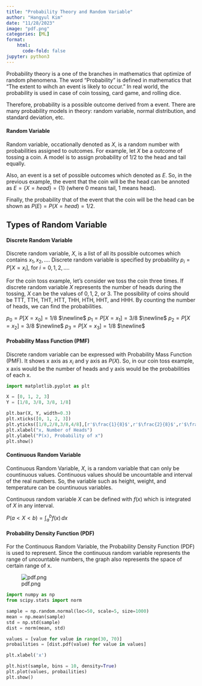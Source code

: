 ```yaml
---
title: "Probability Theory and Random Variable"
author: "Hangyul Kim"
date: "11/28/2023"
image: "pdf.png"
categories: [ML]
format:
    html:
      code-fold: false
jupyter: python3
---
```



Probability theory is a one of the branches in mathematics that optimize of random phenomena. The word "Probability" is defined in mathematics that "The extent to wihch an event is likely to occur." In real world, the probability is used in case of coin tossing, card game, and rolling dice.

Therefore, probability is a possible outcome derived from a event. There are many probability models in theory: random variable, normal distribution, and standard deviation, etc.


#### Random Variable

Random variable, occationally denoted as $X$, is a random number with probabilities assigned to outcomes. For example, let $X$ be a outcome of tossing a coin. A model is to assign probability of 1/2 to the head and tail equally.

Also, an event is a set of possible outcomes which denoted as $E$. So, in the previous example, the event that the coin will be the head can be annoted as $E = \{X = head\} = \{1\}$ (where 0 means tail, 1 means head).

Finally, the probability that of the event that the coin will be the head can be shown as $P(E) = P(X = head) = 1/2$.

## Types of Random Variable

#### Discrete Random Variable

Discrete random variable, $X$, is a list of all its possible outcomes which contains $x_1,x_2,\ldots$. Discrete random variable is specified by probability $p_i = P[X = x_i ]$, for $i = 0,1,2,\ldots$.

For the coin toss example, let's consider we toss the coin three times. If discrete random variable $X$ represents the number of heads during the tossing, $X$ can be the values of $0,1,2,$ or $3$. The possibility of coins should be TTT, TTH, THT, HTT, THH, HTH, HHT, and HHH. By counting the number of heads, we can find the probabilities.

$p_0 = P[X = x_0] = 1/8$ $\newline$
$p_1 = P[X = x_1] = 3/8$ $\newline$
$p_2 = P[X = x_2] = 3/8$ $\newline$
$p_3 = P[X = x_3] = 1/8$ $\newline$

#### Probability Mass Function (PMF)

Discrete random variable can be expressed with Probability Mass Function (PMF). It shows x axis as $x_i$ and y axis as $P(X)$. So, in our coin toss example, x axis would be the number of heads and y axis would be the probabilities of each x.

```python
import matplotlib.pyplot as plt

X = [0, 1, 2, 3]
Y = [1/8, 3/8, 3/8, 1/8]

plt.bar(X, Y, width=0.3)
plt.xticks([0, 1, 2, 3])
plt.yticks([1/8,2/8,3/8,4/8],[r'$\frac{1}{8}$',r'$\frac{2}{8}$',r'$\frac{3}{8}$',r'$\frac{4}{8}$'])
plt.xlabel("x, Number of Heads")
plt.ylabel("P(x), Probability of x")
plt.show()
```

#### Continuous Random Variable

Continuous Random Variable, $X$, is a random variable that can only be countinuous values. Continuous values should be uncountable and interval of the real numbers. So, the variable such as height, weight, and temperature can be countinuous variables.

Continuous random variable $X$ can be defined with $f(x)$ which is integrated of $X$ in any interval.

$P(a < X < b) = \int_{a}^{b} f(x) \,dx$

#### Probability Density Function (PDF)

For the Continuous Random Variable, the Probability Density Function (PDF) is used to represent. Since the continuous random variable represents the range of uncountable numbers, the graph also represents the space of certain range of x.

![pdf.png](pdf.png)

```python
import numpy as np
from scipy.stats import norm

sample = np.random.normal(loc=50, scale=5, size=1000)
mean = np.mean(sample)
std = np.std(sample)
dist = norm(mean, std)

values = [value for value in range(30, 70)]
probailities = [dist.pdf(value) for value in values]

plt.xlabel('x')

plt.hist(sample, bins = 10, density=True)
plt.plot(values, probailities)
plt.show()
```

